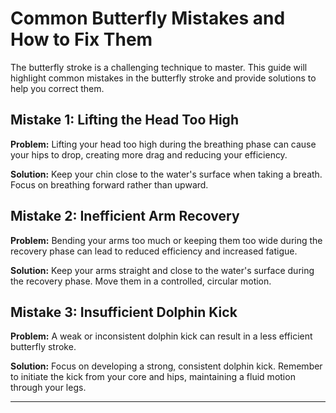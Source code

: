 # Common Butterfly Mistakes and How to Fix Them

The butterfly stroke is a challenging technique to master. This guide will highlight common mistakes in the butterfly stroke and provide solutions to help you correct them.

## Mistake 1: Lifting the Head Too High

**Problem:** Lifting your head too high during the breathing phase can cause your hips to drop, creating more drag and reducing your efficiency.

**Solution:** Keep your chin close to the water's surface when taking a breath. Focus on breathing forward rather than upward.

## Mistake 2: Inefficient Arm Recovery

**Problem:** Bending your arms too much or keeping them too wide during the recovery phase can lead to reduced efficiency and increased fatigue.

**Solution:** Keep your arms straight and close to the water's surface during the recovery phase. Move them in a controlled, circular motion.

## Mistake 3: Insufficient Dolphin Kick

**Problem:** A weak or inconsistent dolphin kick can result in a less efficient butterfly stroke.

**Solution:** Focus on developing a strong, consistent dolphin kick. Remember to initiate the kick from your core and hips, maintaining a fluid motion through your legs.

---

